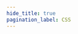 ```yaml
---
hide_title: true
pagination_label: CSS
---
```



<FeatureIcon src={css} alt="CSS" title="CSS" />
<LinkList
  srcList={[
    {
      title: "Selectors",
      link: "/docs/front-end/css/selectors",
      src: css,
      alt: "Selectors",
    },
    {
      title: "Flex Box",
      link: "/docs/front-end/css/flex-box",
      src: css,
      alt: "Flex Box",
    },
    { title: "Font", link: "/docs/front-end/css/font", src: css, alt: "Font" },
    {
      title: "Properties",
      link: "/docs/front-end/css/properties",
      src: css,
      alt: "Property",
    },
    {
      title: "Components",
      link: "/docs/front-end/css/components",
      src: css,
      alt: "Components",
    },
  ]}
/>
